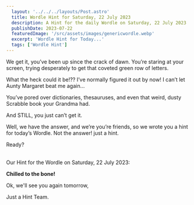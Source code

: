 ```yaml
---
  layout: '../../../layouts/Post.astro'
  title: Wordle Hint for Saturday, 22 July 2023
  description: A Hint for the daily Wordle on Saturday, 22 July 2023
  publishDate: 2023-07-22
  featuredImage: '/src/assets/images/genericwordle.webp'
  excerpt: 'Wordle Hint for Today...'
  tags: ['Wordle Hint']
---
```


  We get it, you’ve been up since the crack of dawn. You’re staring at your screen, trying desperately to get that coveted green row of letters. 

  What the heck could it be!??
  I’ve normally figured it out by now!
  I can’t let Aunty Margaret beat me again… 

  You’ve pored over dictionaries, thesauruses, and even that weird, dusty Scrabble book your Grandma had.

  And STILL, you just can’t get it. 

  Well, we have the answer, and we’re you’re friends, so we wrote you a hint for today’s Wordle.
  Not the answer! just a hint. 

  Ready?<br /><br />

  Our Hint for the Wordle on Saturday, 22 July 2023:

  **Chilled to the bone!**

  Ok, we'll see you again tomorrow, 

  Just a Hint Team.
  